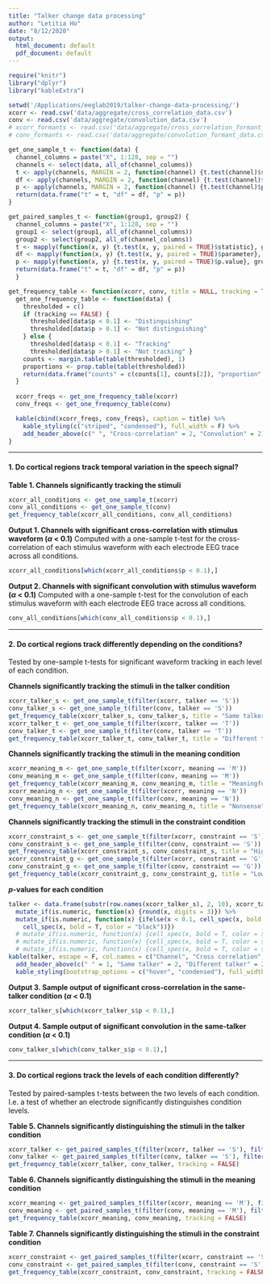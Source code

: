```yaml
---
title: "Talker change data processing"
author: "Letitia Ho"
date: "8/12/2020"
output:
  html_document: default
  pdf_document: default
---
```


```r
require("knitr")
library("dplyr")
library("kableExtra")
```

``` r
setwd('/Applications/eeglab2019/talker-change-data-processing/')
xcorr <- read.csv('data/aggregate/cross_correlation_data.csv')
conv <- read.csv('data/aggregate/convolution_data.csv')
# xcorr_formants <- read.csv('data/aggregate/cross_correlation_formant_data.csv')
# conv_formants <- read.csv('data/aggregate/convolution_formant_data.csv')
```

```r
get_one_sample_t <- function(data) {
  channel_columns = paste("X", 1:128, sep = "")
  channels <- select(data, all_of(channel_columns))
  t <- apply(channels, MARGIN = 2, function(channel) {t.test(channel)$statistic})
  df <- apply(channels, MARGIN = 2, function(channel) {t.test(channel)$parameter})
  p <- apply(channels, MARGIN = 2, function(channel) {t.test(channel)$p.value})
  return(data.frame("t" = t, "df" = df, "p" = p))
}
```

```r
get_paired_samples_t <- function(group1, group2) {
  channel_columns = paste("X", 1:128, sep = "")
  group1 <- select(group1, all_of(channel_columns))
  group2 <- select(group2, all_of(channel_columns))
  t <- mapply(function(x, y) {t.test(x, y, paired = TRUE)$statistic}, group1, group2)
  df <- mapply(function(x, y) {t.test(x, y, paired = TRUE)$parameter}, group1, group2)
  p <- mapply(function(x, y) {t.test(x, y, paired = TRUE)$p.value}, group1, group2)
  return(data.frame("t" = t, "df" = df, "p" = p))
  }
```

```r
get_frequency_table <- function(xcorr, conv, title = NULL, tracking = TRUE) {
  get_one_frequency_table <- function(data) {
    thresholded = c()
    if (tracking == FALSE) {
      thresholded[data$p < 0.1] <- "Distinguishing"
      thresholded[data$p > 0.1] <- "Not distinguishing" 
    } else { 
      thresholded[data$p < 0.1] <- "Tracking"
      thresholded[data$p > 0.1] <- "Not tracking" }
    counts <- margin.table(table(thresholded), 1)
    proportions <- prop.table(table(thresholded))
    return(data.frame("counts" = c(counts[1], counts[2]), "proportion" = c(proportions[1], proportions[2])))
  }
  
  xcorr_freqs <- get_one_frequency_table(xcorr)
  conv_freqs <- get_one_frequency_table(conv)

  kable(cbind(xcorr_freqs, conv_freqs), caption = title) %>%
    kable_styling(c("striped", "condensed"), full_width = F) %>%
    add_header_above(c(" ", "Cross-correlation" = 2, "Convolution" = 2))
}
```

******

#### 1. Do cortical regions track temporal variation in the speech signal?

**Table 1. Channels significantly tracking the stimuli**

``` r
xcorr_all_conditions <- get_one_sample_t(xcorr)
conv_all_conditions <- get_one_sample_t(conv)
get_frequency_table(xcorr_all_conditions, conv_all_conditions)
```

**Output 1. Channels with significant cross-correlation with stimulus waveform ($\alpha$ < 0.1)** Computed with a one-sample t-test for the cross-correlation of each stimulus waveform with each electrode EEG trace across all conditions.

```r
xcorr_all_conditions[which(xcorr_all_conditions$p < 0.1),]
```

**Output 2. Channels with significant convolution with stimulus waveform ($\alpha$ < 0.1)** Computed with a one-sample t-test for the convolution of each stimulus waveform with each electrode EEG trace across all conditions.

```r
conv_all_conditions[which(conv_all_conditions$p < 0.1),]
```

************

#### 2. Do cortical regions track differently depending on the conditions?

Tested by one-sample t-tests for significant waveform tracking in each level of each condition.

**Channels significantly tracking the stimuli in the talker condition** 

```r
xcorr_talker_s <- get_one_sample_t(filter(xcorr, talker == 'S'))
conv_talker_s <- get_one_sample_t(filter(conv, talker == 'S'))
get_frequency_table(xcorr_talker_s, conv_talker_s, title = "Same talker")
xcorr_talker_t <- get_one_sample_t(filter(xcorr, talker == 'T'))
conv_talker_t <- get_one_sample_t(filter(conv, talker == 'T'))
get_frequency_table(xcorr_talker_t, conv_talker_t, title = "Different talker")
```

**Channels significantly tracking the stimuli in the meaning condition** 

```r
xcorr_meaning_m <- get_one_sample_t(filter(xcorr, meaning == 'M'))
conv_meaning_m <- get_one_sample_t(filter(conv, meaning == 'M'))
get_frequency_table(xcorr_meaning_m, conv_meaning_m, title = "Meaningful")
xcorr_meaning_n <- get_one_sample_t(filter(xcorr, meaning == 'N'))
conv_meaning_n <- get_one_sample_t(filter(conv, meaning == 'N'))
get_frequency_table(xcorr_meaning_n, conv_meaning_n, title = "Nonsense")
```

**Channels significantly tracking the stimuli in the constraint condition** 

```r
xcorr_constraint_s <- get_one_sample_t(filter(xcorr, constraint == 'S'))
conv_constraint_s <- get_one_sample_t(filter(conv, constraint == 'S'))
get_frequency_table(xcorr_constraint_s, conv_constraint_s, title = "High constraint")
xcorr_constraint_g <- get_one_sample_t(filter(xcorr, constraint == 'G'))
conv_constraint_g <- get_one_sample_t(filter(conv, constraint == 'G'))
get_frequency_table(xcorr_constraint_g, conv_constraint_g, title = "Low constraint")
```

***p*-values for each condition**

```r
talker <- data.frame(substr(row.names(xcorr_talker_s), 2, 10), xcorr_talker_s$p, conv_talker_s$p, xcorr_talker_t$p, conv_talker_t$p)  %>%
  mutate_if(is.numeric, function(x) {round(x, digits = 3)}) %>%
  mutate_if(is.numeric, function(x) {ifelse(x < 0.1, cell_spec(x, bold = T, color = spec_color(x, direction = -1)),
    cell_spec(x, bold = T, color = "black"))})
  # mutate_if(is.numeric, function(x) {cell_spec(x, bold = T, color = spec_color(x, end = 1, direction = -1))})%>%
  # mutate_if(is.numeric, function(x) {cell_spec(x, bold = T, color = spec_color(x, end = 1, direction = -1))})
  # mutate_if(is.numeric, function(x) {cell_spec(x, bold = T, color = spec_color(x, end = 1, direction = -1))})
kable(talker, escape = F, col.names = c("Channel", "Cross correlation", "Convolution", "Cross correlation", "Convolution"))  %>%
  add_header_above(c(" " = 1, "Same talker" = 2, "Different talker" = 2)) %>%
  kable_styling(bootstrap_options = c("hover", "condensed"), full_width = F)
```


**Output 3. Sample output of significant cross-correlation in the same-talker condition ($\alpha$ < 0.1)**

```r
xcorr_talker_s[which(xcorr_talker_s$p < 0.1),]
```

**Output 4. Sample output of significant convolution in the same-talker condition ($\alpha$ < 0.1)**

```r
conv_talker_s[which(conv_talker_s$p < 0.1),]
```

************

#### 3. Do cortical regions track the levels of each condition differently?

Tested by paired-samples t-tests between the two levels of each condition. I.e. a test of whether an electrode significantly distinguishes condition levels.

**Table 5. Channels significantly distinguishing the stimuli in the talker condition** 

```r
xcorr_talker <- get_paired_samples_t(filter(xcorr, talker == 'S'), filter(xcorr, talker == 'T'))
conv_talker <- get_paired_samples_t(filter(conv, talker == 'S'), filter(conv, talker == 'T'))
get_frequency_table(xcorr_talker, conv_talker, tracking = FALSE)
```

**Table 6. Channels significantly distinguishing the stimuli in the meaning condition** 

```r
xcorr_meaning <- get_paired_samples_t(filter(xcorr, meaning == 'M'), filter(xcorr, meaning == 'N'))
conv_meaning <- get_paired_samples_t(filter(conv, meaning == 'M'), filter(conv, meaning == 'N'))
get_frequency_table(xcorr_meaning, conv_meaning, tracking = FALSE)
```

**Table 7. Channels significantly distinguishing the stimuli in the constraint condition** 

```r
xcorr_constraint <- get_paired_samples_t(filter(xcorr, constraint == 'S'), filter(xcorr, constraint == 'G'))
conv_constraint <- get_paired_samples_t(filter(conv, constraint == 'S'), filter(conv, constraint == 'G'))
get_frequency_table(xcorr_constraint, conv_constraint, tracking = FALSE)
```